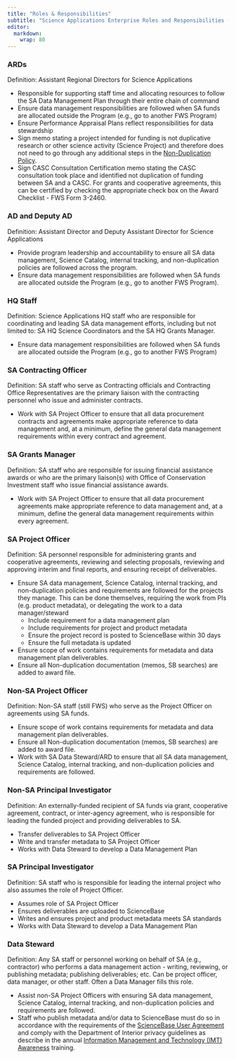 ```yaml
---
title: "Roles & Responsibilities"
subtitle: "Science Applications Enterprise Roles and Responsibilities (Draft)"
editor: 
  markdown: 
    wrap: 80
---
```


### ARDs

Definition​: Assistant Regional Directors for Science Applications

-   Responsible for supporting staff time and allocating resources to follow
    the SA Data Management Plan through their entire chain of command
-   Ensure data management responsibilities are followed when SA funds are
    allocated outside the Program (e.g., go to another FWS Program)
-   Ensure Performance Appraisal Plans reflect responsibilities for data
    stewardship
-   Sign memo stating a project intended for funding is not duplicative
    research or other science activity (Science Project) and therefore does
    not need to go through any additional steps in the [Non-Duplication
    Policy](appendix/non_duplication_policy.qmd).
-   Sign ​CASC Consultation Certification memo​ stating the CASC consultation
    took place and identified not duplication of funding between SA and a
    CASC. For grants and cooperative agreements, this can be certified by
    checking the appropriate check box on the Award Checklist - FWS Form
    3-2460.

### AD and Deputy AD

Definition​: Assistant Director and Deputy Assistant Director for Science
Applications

-   Provide program leadership and accountability to ensure all SA data
    management, Science Catalog, internal tracking, and non-duplication
    policies are followed across the program.
-   Ensure data management responsibilities are followed when SA funds are
    allocated outside the Program (e.g., go to another FWS Program).

### HQ Staff

Definition​: Science Applications HQ staff who are responsible for coordinating
and leading SA data management efforts, including but not limited to: SA HQ
Science Coordinators and the SA HQ Grants Manager.

-   Ensure data management responsibilities are followed when SA funds are
    allocated outside the Program (e.g., go to another FWS Program)

### SA Contracting Officer

Definition​: SA staff who serve as Contracting officials and Contracting Office
Representatives are the primary liaison with the contracting
personnel who issue and administer contracts.

-   Work with SA Project Officer to ensure that all data procurement contracts
    and agreements make appropriate reference to data management and, at a
    minimum, define the general data management requirements within every
    contract and agreement.

### SA Grants Manager

Definition​: SA staff who are responsible for issuing financial assistance
awards or who are the primary liaison(s) with Office of Conservation Investment 
staff who issue financial assistance awards.

-   Work with SA Project Officer to ensure that all data procurement
    agreements make appropriate reference to data management and, at a
    minimum, define the general data management requirements within every
    agreement.

### SA Project Officer

Definition​: SA personnel responsible for administering grants and cooperative
agreements, reviewing and selecting proposals, reviewing and approving interim
and final reports, and ensuring receipt of deliverables.

-   Ensure SA data management, Science Catalog, internal tracking, and
    non-duplication policies and requirements are followed for the projects
    they manage. This can be done themselves, requiring the work from PIs
    (e.g. product metadata), or delegating the work to a data manager/steward
    -   Include requirement for a data management plan
    -   Include requirements for project and product metadata
    -   Ensure the project record is posted to ScienceBase within 30 days
    -   Ensure the full metadata is updated
-   Ensure scope of work contains requirements for metadata and data
    management plan deliverables.
-   Ensure all Non-duplication documentation (memos, SB searches) are added to
    award file.

### Non-SA Project Officer

Definition​: Non-SA staff (still FWS) who serve as the Project Officer on
agreements using SA funds.

-   Ensure scope of work contains requirements for metadata and data
    management plan deliverables.
-   Ensure all Non-duplication documentation (memos, SB searches) are added to
    award file.
-   Work with SA Data Steward/ARD to ensure that all SA data management,
    Science Catalog, internal tracking, and non-duplication policies and
    requirements are followed.

### Non-SA Principal Investigator

Definition​: An externally-funded recipient of SA funds via grant, cooperative
agreement, contract, or inter-agency agreement, who is responsible for leading
the funded project and providing deliverables to SA.

-   Transfer deliverables to SA Project Officer
-   Write and transfer metadata to SA Project Officer
-   Works with Data Steward to develop a Data Management Plan

### SA Principal Investigator

Definition​: SA staff who is responsible for leading the internal project who
also assumes the role of Project Officer.

-   Assumes role of SA Project Officer
-   Ensures deliverables are uploaded to ScienceBase
-   Writes and ensures project and product metadata meets SA standards
-   Works with Data Steward to develop a Data Management Plan

### Data Steward

Definition​: Any SA staff or personnel working on behalf of SA (e.g.,
contractor) who performs a data management action - writing, reviewing, or
publishing metadata; publishing deliverables; etc. Can be project officer,
data manager, or other staff. Often a Data Manager fills this role.

-   Assist non-SA Project Officers with ensuring SA data management, Science
    Catalog, internal tracking, and non-duplication policies and requirements
    are followed.
-   Staff who publish metadata and/or data to ScienceBase must do so in 
    accordance with the requirements of the 
    [ScienceBase User Agreement](https://www.sciencebase.gov/catalog/userAgreement/show) 
    and comply with the Department of Interior privacy guidelines as describe 
    in the annual 
    [Information Management and Technology (IMT) Awareness](https://doitalent.ibc.doi.gov/course/view.php?id=14773) 
    training.
